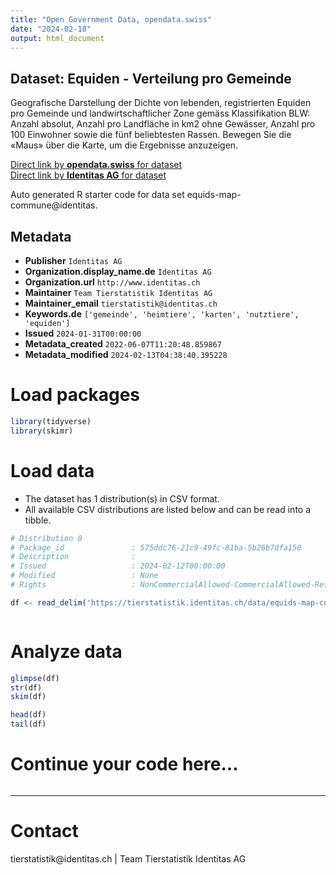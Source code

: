 ```yaml
---
title: "Open Government Data, opendata.swiss"
date: "2024-02-18"
output: html_document
---
```


## Dataset: Equiden - Verteilung pro Gemeinde

Geografische Darstellung der Dichte von lebenden, registrierten Equiden pro Gemeinde und landwirtschaftlicher Zone gemäss Klassifikation BLW: Anzahl absolut, Anzahl pro Landfläche in km2 ohne Gewässer, Anzahl pro 100 Einwohner sowie die fünf beliebtesten Rassen. Bewegen Sie die «Maus» über die Karte, um die Ergebnisse anzuzeigen.

[Direct link by **opendata.swiss** for dataset](https://opendata.swiss/de/dataset/equiden-verteilung-pro-gemeinde)<br>
[Direct link by **Identitas AG** for dataset](https://tierstatistik.identitas.ch/)

Auto generated R starter code for data set equids-map-commune@identitas.

## Metadata

- **Publisher** `Identitas AG`
- **Organization.display_name.de** `Identitas AG`
- **Organization.url** `http://www.identitas.ch`
- **Maintainer** `Team Tierstatistik Identitas AG`
- **Maintainer_email** `tierstatistik@identitas.ch`
- **Keywords.de** `['gemeinde', 'heimtiere', 'karten', 'nutztiere', 'equiden']`
- **Issued** `2024-01-31T00:00:00`
- **Metadata_created** `2022-06-07T11:20:48.859867`
- **Metadata_modified** `2024-02-13T04:38:40.395228`


# Load packages

```r

library(tidyverse)
library(skimr)

```

# Load data

-   The dataset has 1 distribution(s) in CSV format.
-   All available CSV distributions are listed below and can be read into a tibble.

```r

# Distribution 0
# Package_id               : 575ddc76-21c9-49fc-81ba-5b26b7dfa150
# Description              : 
# Issued                   : 2024-02-12T00:00:00
# Modified                 : None
# Rights                   : NonCommercialAllowed-CommercialAllowed-ReferenceRequired

df <- read_delim('https://tierstatistik.identitas.ch/data/equids-map-commune.csv')



```

# Analyze data

```r

glimpse(df)
str(df)
skim(df)

head(df)
tail(df)

```

# Continue your code here...

```r

```

------------------------------------------------------------------------

# Contact

tierstatistik@identitas.ch | Team Tierstatistik Identitas AG
